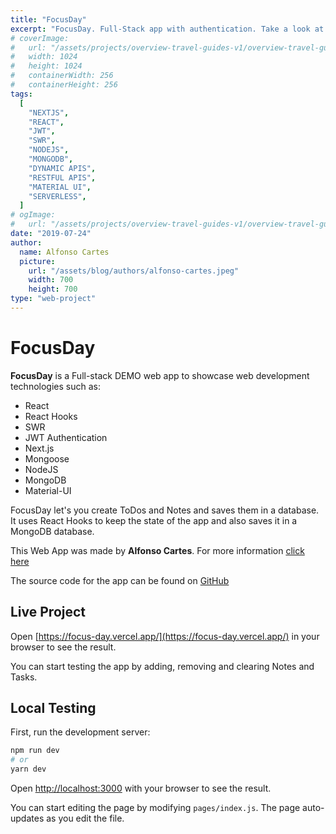 ```yaml
---
title: "FocusDay"
excerpt: "FocusDay. Full-Stack app with authentication. Take a look at how it was made, what technologies where used and why..."
# coverImage:
#   url: "/assets/projects/overview-travel-guides-v1/overview-travel-guides-v1-icon.png"
#   width: 1024
#   height: 1024
#   containerWidth: 256
#   containerHeight: 256
tags:
  [
    "NEXTJS",
    "REACT",
    "JWT",
    "SWR",
    "NODEJS",
    "MONGODB",
    "DYNAMIC APIS",
    "RESTFUL APIS",
    "MATERIAL UI",
    "SERVERLESS",
  ]
# ogImage:
#   url: "/assets/projects/overview-travel-guides-v1/overview-travel-guides-v1-icon.png"
date: "2019-07-24"
author:
  name: Alfonso Cartes
  picture:
    url: "/assets/blog/authors/alfonso-cartes.jpeg"
    width: 700
    height: 700
type: "web-project"
---
```


# FocusDay

**FocusDay** is a Full-stack DEMO web app to showcase web development technologies such as:

- React
- React Hooks
- SWR
- JWT Authentication
- Next.js
- Mongoose
- NodeJS
- MongoDB
- Material-UI

FocusDay let's you create ToDos and Notes and saves them in a database. It uses React Hooks to keep the state of the app and also saves it in a MongoDB database.

This Web App was made by **Alfonso Cartes**. For more information [click here](https://www.cartes.dev/about)

The source code for the app can be found on [GitHub](https://github.com/alfonsocartes/focus-day)

## Live Project

Open [https://focus-day.vercel.app/](https://focus-day.vercel.app/) in your browser to see the result.

You can start testing the app by adding, removing and clearing Notes and Tasks.

## Local Testing

First, run the development server:

```bash
npm run dev
# or
yarn dev
```

Open [http://localhost:3000](http://localhost:3000) with your browser to see the result.

You can start editing the page by modifying `pages/index.js`. The page auto-updates as you edit the file.
